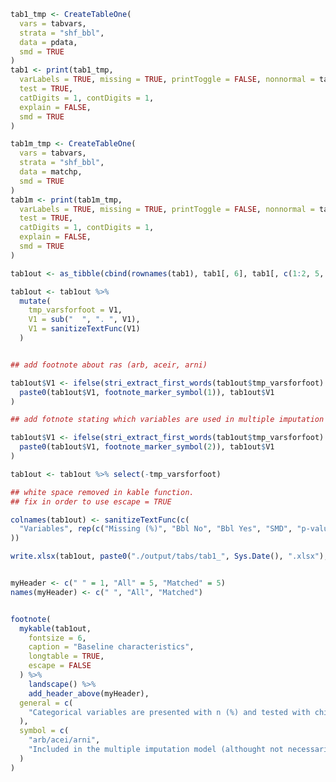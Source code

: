 ```r

tab1_tmp <- CreateTableOne(
  vars = tabvars,
  strata = "shf_bbl",
  data = pdata,
  smd = TRUE
)
tab1 <- print(tab1_tmp,
  varLabels = TRUE, missing = TRUE, printToggle = FALSE, nonnormal = tabvars,
  test = TRUE,
  catDigits = 1, contDigits = 1,
  explain = FALSE,
  smd = TRUE
)

tab1m_tmp <- CreateTableOne(
  vars = tabvars,
  strata = "shf_bbl",
  data = matchp,
  smd = TRUE
)
tab1m <- print(tab1m_tmp,
  varLabels = TRUE, missing = TRUE, printToggle = FALSE, nonnormal = tabvars,
  test = TRUE,
  catDigits = 1, contDigits = 1,
  explain = FALSE,
  smd = TRUE
)

tab1out <- as_tibble(cbind(rownames(tab1), tab1[, 6], tab1[, c(1:2, 5, 3)], tab1m[, 6], tab1m[, c(1:2, 5, 3)]))

tab1out <- tab1out %>%
  mutate(
    tmp_varsforfoot = V1,
    V1 = sub("  ", ". ", V1),
    V1 = sanitizeTextFunc(V1)
  )


## add footnote about ras (arb, aceir, arni)

tab1out$V1 <- ifelse(stri_extract_first_words(tab1out$tmp_varsforfoot) == "shf_rasarni",
  paste0(tab1out$V1, footnote_marker_symbol(1)), tab1out$V1
)

## add fotnote stating which variables are used in multiple imputation

tab1out$V1 <- ifelse(stri_extract_first_words(tab1out$tmp_varsforfoot) %in% modvars,
  paste0(tab1out$V1, footnote_marker_symbol(2)), tab1out$V1
)

tab1out <- tab1out %>% select(-tmp_varsforfoot)

## white space removed in kable function.
## fix in order to use escape = TRUE

colnames(tab1out) <- sanitizeTextFunc(c(
  "Variables", rep(c("Missing (%)", "Bbl No", "Bbl Yes", "SMD", "p-value"), 2)
))

write.xlsx(tab1out, paste0("./output/tabs/tab1_", Sys.Date(), ".xlsx"), rowNames = FALSE)


myHeader <- c(" " = 1, "All" = 5, "Matched" = 5)
names(myHeader) <- c(" ", "All", "Matched")


footnote(
  mykable(tab1out,
    fontsize = 6,
    caption = "Baseline characteristics",
    longtable = TRUE,
    escape = FALSE
  ) %>%
    landscape() %>%
    add_header_above(myHeader),
  general = c(
    "Categorical variables are presented with n (%) and tested with chi-square test and continuous variables with median [q1-q3] and tested with Mann-Whitney U test."
  ),
  symbol = c(
    "arb/acei/arni",
    "Included in the multiple imputation model (althought not necessarily imputed if there is no missing data) and fully adjusted models."
  )
)
```
